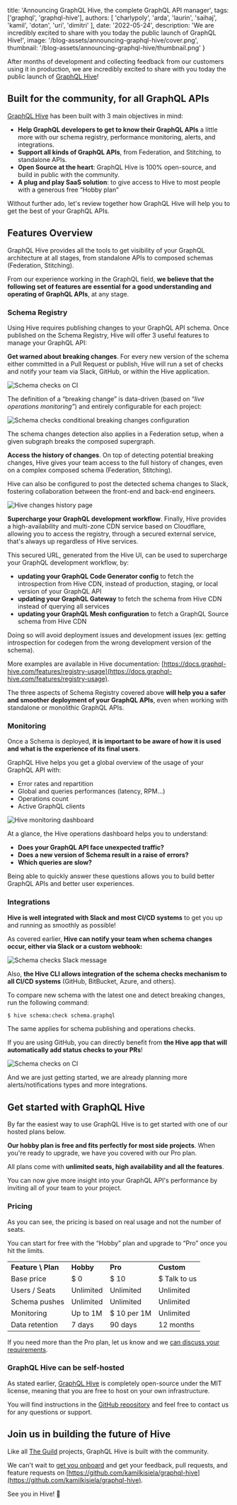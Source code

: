 
  title: 'Announcing GraphQL Hive, the complete GraphQL API manager',
  tags: ['graphql', 'graphql-hive'],
  authors: [
    'charlypoly',
    'arda',
    'laurin',
    'saihaj',
    'kamil',
    'dotan',
    'uri',
    'dimitri'
  ],
  date: '2022-05-24',
  description:
    'We are incredibly excited to share with you today the public launch of GraphQL Hive!',
  image: '/blog-assets/announcing-graphql-hive/cover.png',
  thumbnail: '/blog-assets/announcing-graphql-hive/thumbnail.png'
}


After months of development and collecting feedback from our customers using it in production, we are incredibly excited to share with you today the public launch of [GraphQL Hive](https://graphql-hive.com/)!

## Built for the community, for all GraphQL APIs

[GraphQL Hive](https://graphql-hive.com/) has been built with 3 main objectives in mind:

- **Help GraphQL developers to get to know their GraphQL APIs** a little more with our schema registry, performance monitoring, alerts, and integrations.
- **Support all kinds of GraphQL APIs**, from Federation, and Stitching, to standalone APIs.
- **Open Source at the heart**: GraphQL Hive is 100% open-source, and build in public with the community.
- **A plug and play SaaS solution**: to give access to Hive to most people with a generous free “Hobby plan”

Without further ado, let's review together how GraphQL Hive will help you to get the best of your GraphQL APIs.

## Features Overview

GraphQL Hive provides all the tools to get visibility of your GraphQL architecture at all stages, from standalone APIs to composed schemas (Federation, Stitching).

From our experience working in the GraphQL field, **we believe that the following set of features are essential for a good understanding and operating of GraphQL APIs**, at any stage.

### Schema Registry

Using Hive requires publishing changes to your GraphQL API schema. Once published on the Schema Registry, Hive will offer 3 useful features to manage your GraphQL API:

**Get warned about breaking changes**. For every new version of the schema either committed in a Pull Request or publish, Hive will run a set of checks and notify your team via Slack, GitHub, or within the Hive application.

![Schema checks on CI](/blog-assets/announcing-graphql-hive/schema-checks-gh.png)

The definition of a “breaking change” is data-driven (based on “_live operations monitoring”_) and entirely configurable for each project:

![Schema checks conditional breaking changes configuration](/blog-assets/announcing-graphql-hive/schema-checks-conditional-configuration.png)

The schema changes detection also applies in a Federation setup, when a given subgraph breaks the composed supergraph.

**Access the history of changes**. On top of detecting potential breaking changes, Hive gives your team access to the full history of changes, even on a complex composed schema (Federation, Stitching).

Hive can also be configured to post the detected schema changes to Slack, fostering collaboration between the front-end and back-end engineers.

![Hive changes history page](/blog-assets/announcing-graphql-hive/changes-history.png)

**Supercharge your GraphQL development workflow**. Finally, Hive provides a high-availability and multi-zone CDN service based on Cloudflare, allowing you to access the registry, through a secured external service, that's always up regardless of Hive services.

This secured URL, generated from the Hive UI, can be used to supercharge your GraphQL development workflow, by:

- **updating your GraphQL Code Generator config** to fetch the
  introspection from Hive CDN, instead of production, staging, or local
  version of your GraphQL API
- **updating your GraphQL Gateway** to fetch the schema from
  Hive CDN instead of querying all services
- **updating your GraphQL Mesh configuration** to fetch a
  GraphQL Source schema from Hive CDN

Doing so will avoid deployment issues and development issues (ex: getting introspection for codegen from the wrong development version of the schema).

More examples are available in Hive documentation: [https://docs.graphql-hive.com/features/registry-usage](https://docs.graphql-hive.com/features/registry-usage).

The three aspects of Schema Registry covered above **will help you a safer and smoother deployment of your GraphQL APIs**, even when working with standalone or monolithic GraphQL APIs.

### Monitoring

Once a Schema is deployed, **it is important to be aware of how it is used and what is the experience of its final users**.

GraphQL Hive helps you get a global overview of the usage of your GraphQL API with:

- Error rates and repartition
- Global and queries performances (latency, RPM…)
- Operations count
- Active GraphQL clients

![Hive monitoring dashboard](/blog-assets/announcing-graphql-hive/monitoring-preview.png)

At a glance, the Hive operations dashboard helps you to understand:

- **Does your GraphQL API face unexpected traffic?**
- **Does a new version of Schema result in a raise of errors?**
- **Which queries are slow?**

Being able to quickly answer these questions allows you to build better GraphQL APIs and better user experiences.

### Integrations

**Hive is well integrated with Slack and most CI/CD systems** to get you up and running as smoothly as possible!

As covered earlier, **Hive can notify your team when schema changes occur, either via Slack or a custom webhook:**

![Schema checks Slack message](/blog-assets/announcing-graphql-hive/slack-schema-change.png)

Also, **the Hive CLI allows integration of the schema checks mechanism to all CI/CD systems** (GitHub, BitBucket, Azure, and others).

To compare new schema with the latest one and detect breaking changes, run the following command:

```bash
$ hive schema:check schema.graphql
```

The same applies for schema publishing and operations checks.

If you are using GitHub, you can directly benefit from **the Hive app that will automatically add status checks to your PRs**!

![Schema checks on CI](/blog-assets/announcing-graphql-hive/schema-checks-gh.png)

And we are just getting started, we are already planning more alerts/notifications types and more integrations.

## Get started with GraphQL Hive

By far the easiest way to use GraphQL Hive is to get started with one of our hosted plans below.

**Our hobby plan is free and fits perfectly for most side projects**. When you're ready to upgrade, we have you covered with our Pro plan.

All plans come with **unlimited seats, high availability and all the features**.

You can now give more insight into your GraphQL API's performance by inviting all of your team to your project.

### Pricing

As you can see, the pricing is based on real usage and not the number of seats.

You can start for free with the “Hobby” plan and upgrade to “Pro” once you hit the limits.

<table cellpadding="10">
  <tbody>
    <tr valign="top">
      <td style={{ border: '#eee 1px solid' }}>
        <strong>Feature \ Plan</strong>
      </td>
      <td style={{ border: '#eee 1px solid' }}>
        <strong>Hobby</strong>
      </td>
      <td style={{ border: '#eee 1px solid' }}>
        <strong>Pro</strong>
      </td>
      <td style={{ border: '#eee 1px solid' }}>
        <strong>Custom</strong>
      </td>
    </tr>
    <tr valign="top">
      <td style={{ border: '#eee 1px solid' }}>Base price</td>
      <td style={{ border: '#eee 1px solid' }}>$ 0</td>
      <td style={{ border: '#eee 1px solid' }}>$ 10</td>
      <td style={{ border: '#eee 1px solid' }}>$ Talk to us</td>
    </tr>
    <tr valign="top">
      <td style={{ border: '#eee 1px solid' }}>Users / Seats</td>
      <td style={{ border: '#eee 1px solid' }}>Unlimited</td>
      <td style={{ border: '#eee 1px solid' }}>Unlimited</td>
      <td style={{ border: '#eee 1px solid' }}>Unlimited</td>
    </tr>
    <tr valign="top">
      <td style={{ border: '#eee 1px solid' }}>Schema pushes</td>
      <td style={{ border: '#eee 1px solid' }}>Unlimited</td>
      <td style={{ border: '#eee 1px solid' }}>Unlimited</td>
      <td style={{ border: '#eee 1px solid' }}>Unlimited</td>
    </tr>
    <tr valign="top">
      <td style={{ border: '#eee 1px solid' }}>Monitoring</td>
      <td style={{ border: '#eee 1px solid' }}>Up to 1M</td>
      <td style={{ border: '#eee 1px solid' }}>$ 10 per 1M</td>
      <td style={{ border: '#eee 1px solid' }}>Unlimited</td>
    </tr>
    <tr valign="top">
      <td style={{ border: '#eee 1px solid' }}>Data retention</td>
      <td style={{ border: '#eee 1px solid' }}>7 days</td>
      <td style={{ border: '#eee 1px solid' }}>90 days</td>
      <td style={{ border: '#eee 1px solid' }}>12 months</td>
    </tr>
  </tbody>
</table>

If you need more than the Pro plan, let us know and we [can discuss your requirements](mailto:contact@the-guild.dev).

### GraphQL Hive can be self-hosted

As stated earlier, [GraphQL Hive](https://graphql-hive.com/) is completely open-source under the MIT license, meaning that you are free to host on your own infrastructure.

You will find instructions in the [GitHub repository](https://github.com/kamilkisiela/graphql-hive) and feel free to contact us for any questions or support.

## Join us in building the future of Hive

Like all [The Guild](https://the-guild.dev/) projects, GraphQL Hive is built with the community.

We can't wait to [get you onboard](https://app.graphql-hive.com/) and get your feedback, pull requests, and feature requests on [https://github.com/kamilkisiela/graphql-hive](https://github.com/kamilkisiela/graphql-hive).

See you in Hive! 🐝
